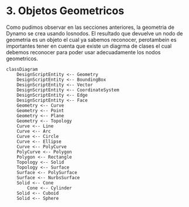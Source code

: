 # 3. Objetos Geometricos
Como pudimos observar en las secciones anteriores, la geometria de Dynamo se crea usando losnodos.
El resultado que devuelve un nodo de geometria es un objeto el cual ya sabemos reconocer, perotambein es importantes
tener en cuenta que existe un diagrma de clases el cual debemos reconocer para poder usar adecuadamente los nodos 
geometricos.


```mermaid
classDiagram
    DesignScriptEntity <-- Geometry
    DesignScriptEntity <-- BoundingBox
    DesignScriptEntity <-- Vector
    DesignScriptEntity <-- CoordinateSystem
    DesignScriptEntity <-- Edge
    DesignScriptEntity <-- Face
    Geometry <-- Curve
    Geometry <-- Point
    Geometry <-- Plane
    Geometry <-- Topology
    Curve <-- Line
    Curve <-- Arc
    Curve <-- Circle
    Curve <-- Ellipse
    Curve <-- PolyCurve
    PolyCurve <-- Polygon
    Polygon <-- Rectangle
    Topology <-- Solid
    Topology <-- Surface
    Surface <-- PolySurface
    Surface <-- NurbsSurface
    Solid <-- Cone
        Cone <-- Cylinder
    Solid <-- Cuboid
    Solid <-- Sphere
```